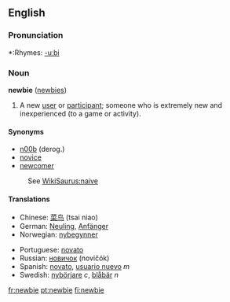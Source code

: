 ==English==

===Pronunciation===
*:Rhymes: [[Rhymes:English:-uːbi|-uːbi]]

===Noun===
'''newbie''' ([[newbies]])

#{{slang}} A new [[user]] or [[participant]]; someone who is extremely new and inexperienced (to a game or activity).

====Synonyms====

*[[n00b]] (derog.)
*[[novice]]
*[[newcomer]]
:See [[WikiSaurus:naive]]

====Translations====
{{top}}
*Chinese: [[菜鸟]] (tsai niao)
*German: [[Neuling]], [[Anfänger]]
*Norwegian: [[nybegynner]]

{{mid}}
*Portuguese: [[novato]]
*Russian: [[новичок]] (novičók) {{m}}
*Spanish: [[novato]], [[usuario nuevo]] ''m''
*Swedish: [[nybörjare]] ''c'', [[blåbär]] ''n''
{{bottom}}

[[fr:newbie]]
[[pt:newbie]]
[[fi:newbie]]